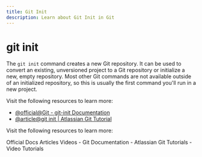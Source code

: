 ```yaml
---
title: Git Init
description: Learn about Git Init in Git
---
```


# git init

The `git init` command creates a new Git repository. It can be used to convert an existing, unversioned project to a Git repository or initialize a new, empty repository. Most other Git commands are not available outside of an initialized repository, so this is usually the first command you'll run in a new project.

Visit the following resources to learn more:

- [@official@Git - git-init Documentation](https://git-scm.com/docs/git-init)
- [@article@git init | Atlassian Git Tutorial](https://www.atlassian.com/git/tutorials/setting-up-a-repository/git-init#:~:text=The%20git%20init%20command%20creates,run%20in%20a%20new%20project.)

Visit the following resources to learn more:

<Tabs defaultValue="official">
<TabsList>
<TabsTrigger value="official">Official Docs</TabsTrigger>
<TabsTrigger value="article">Articles</TabsTrigger>
<TabsTrigger value="video">Videos</TabsTrigger>
</TabsList>

<TabsContent value="official">
- <Link href="https://git-scm.com/docs">Git Documentation</Link>
</TabsContent>
<TabsContent value="article">
- <Link href="https://www.atlassian.com/git/tutorials">Atlassian Git Tutorials</Link>
</TabsContent>
<TabsContent value="video">
- <Link href="https://www.youtube.com/results?search_query=git+git-init+tutorial">Video Tutorials</Link>
</TabsContent>
</Tabs>

<Outlet path="2-git-basics/commands/git-init" />
